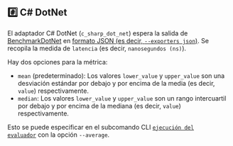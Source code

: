 ## #️⃣ C# DotNet

El adaptador C# DotNet (`c_sharp_dot_net`) espera la salida de [BenchmarkDotNet](https://github.com/dotnet/BenchmarkDotNet) en [formato JSON (es decir, `--exporters json`)](https://benchmarkdotnet.org/articles/configs/exporters.html#sample-introexportjson).
Se recopila la medida de `latencia` (es decir, `nanosegundos (ns)`).

Hay dos opciones para la métrica:
- `mean` (predeterminado): Los valores `lower_value` y `upper_value` son una desviación estándar por debajo y por encima de la media (es decir, `value`) respectivamente.
- `median`: Los valores `lower_value` y `upper_value` son un rango intercuartil por debajo y por encima de la mediana (es decir, `value`) respectivamente.

Esto se puede especificar en el subcomando CLI <code><a href="/es/docs/explanation/bencher-run/">ejecución del evaluador</a></code> con la opción `--average`.